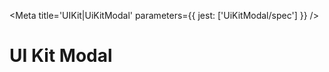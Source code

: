 

<Meta title='UIKit|UiKitModal' parameters={{ jest: ['UiKitModal/spec'] }} />

# UI Kit Modal

<Preview>
  <Story name='Input'>
    <UiKitModal blocks={[{
			"type": "input",
			"element": {
				"type": "plain_text_input"
			},
			"label": {
				"type": "plain_text",
				"text": "Label",
				"emoji": true
			}
		}]
  }/>
  </Story>
</Preview>

<Preview>
  <Story name='Input Multiline'>
    <UiKitModal blocks={[{
			"type": "input",
			"element": {
				"type": "plain_text_input",
				"multiline": true
			},
			"label": {
				"type": "plain_text",
				"text": "Label",
				"emoji": true
			}
		}]
  }/>
  </Story>
</Preview>



<Preview>
  <Story name='Input Datepicker'>
    <UiKitModal blocks={[{
			"type": "input",
			"element": {
				"type": "datepicker",
				"initial_date": "1990-04-28",
				"placeholder": {
					"type": "plain_text",
					"text": "Select a date",
					"emoji": true
				}
			},
			"label": {
				"type": "plain_text",
				"text": "Label",
				"emoji": true
			}
		}]
  }/>
  </Story>
</Preview>

<Props of={UiKitModal}/>
